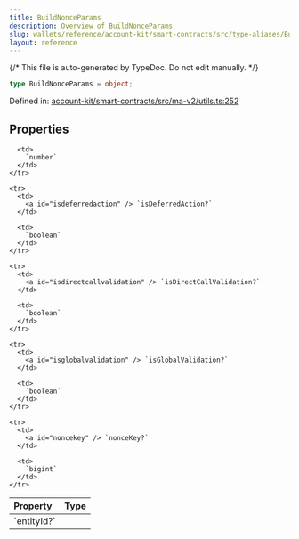 ```yaml
---
title: BuildNonceParams
description: Overview of BuildNonceParams
slug: wallets/reference/account-kit/smart-contracts/src/type-aliases/BuildNonceParams
layout: reference
---
```


{/* This file is auto-generated by TypeDoc. Do not edit manually. */}

```ts
type BuildNonceParams = object;
```

Defined in: [account-kit/smart-contracts/src/ma-v2/utils.ts:252](https://github.com/alchemyplatform/aa-sdk/blob/9f926c402d1661309abbf8eae8431e52e8c5e53f/account-kit/smart-contracts/src/ma-v2/utils.ts#L252)

## Properties

<table>
  <thead>
    <tr>
      <th align="left">Property</th>
      <th align="left">Type</th>
    </tr>
  </thead>

  <tbody>
    <tr>
      <td>
        <a id="entityid" /> `entityId?`
      </td>

      <td>
        `number`
      </td>
    </tr>

    <tr>
      <td>
        <a id="isdeferredaction" /> `isDeferredAction?`
      </td>

      <td>
        `boolean`
      </td>
    </tr>

    <tr>
      <td>
        <a id="isdirectcallvalidation" /> `isDirectCallValidation?`
      </td>

      <td>
        `boolean`
      </td>
    </tr>

    <tr>
      <td>
        <a id="isglobalvalidation" /> `isGlobalValidation?`
      </td>

      <td>
        `boolean`
      </td>
    </tr>

    <tr>
      <td>
        <a id="noncekey" /> `nonceKey?`
      </td>

      <td>
        `bigint`
      </td>
    </tr>

  </tbody>
</table>
